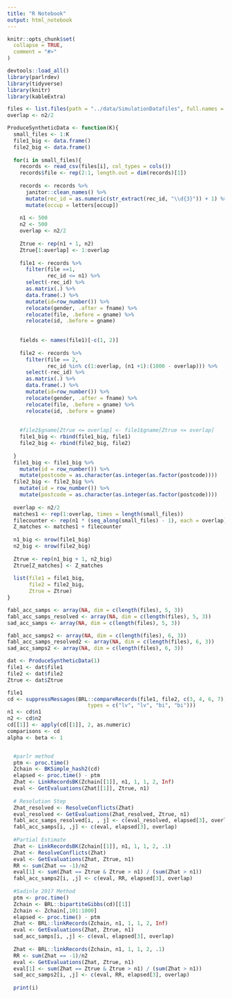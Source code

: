 ```yaml
---
title: "R Notebook"
output: html_notebook
---
```


```r
knitr::opts_chunk$set(
  collapse = TRUE,
  comment = "#>"
)

devtools::load_all()
library(parlrdev)
library(tidyverse)
library(knitr)
library(kableExtra)
```


```r
files <- list.files(path = "../data/SimulationDatafiles", full.names = T)
overlap <- n2/2

ProduceSyntheticData <- function(K){
  small_files <- 1:K
  file1_big <- data.frame()
  file2_big <- data.frame()
  
  for(i in small_files){
    records <- read_csv(files[i], col_types = cols())
    records$file <- rep(2:1, length.out = dim(records)[1])
    
    records <- records %>% 
      janitor::clean_names() %>% 
      mutate(rec_id = as.numeric(str_extract(rec_id, "\\d{3}")) + 1) %>% 
      mutate(occup = letters[occup])
    
    n1 <- 500
    n2 <- 500
    overlap <- n2/2
    
    Ztrue <- rep(n1 + 1, n2)
    Ztrue[1:overlap] <- 1:overlap
    
    file1 <- records %>% 
      filter(file ==1,
             rec_id <= n1) %>% 
      select(-rec_id) %>% 
      as.matrix(.) %>% 
      data.frame(.) %>% 
      mutate(id=row_number()) %>% 
      relocate(gender, .after = fname) %>% 
      relocate(file, .before = gname) %>% 
      relocate(id, .before = gname)
    
    
    fields <- names(file1)[-c(1, 2)]
    
    file2 <- records %>% 
      filter(file == 2,
             rec_id %in% c(1:overlap, (n1 +1):(1000 - overlap))) %>% 
      select(-rec_id) %>% 
      as.matrix(.) %>% 
      data.frame(.) %>% 
      mutate(id=row_number()) %>% 
      relocate(gender, .after = fname) %>% 
      relocate(file, .before = gname) %>% 
      relocate(id, .before = gname)
    
    
    #file2$gname[Ztrue <= overlap] <- file1$gname[Ztrue <= overlap]
    file1_big <- rbind(file1_big, file1)
    file2_big <- rbind(file2_big, file2)
    
  }
  file1_big <- file1_big %>% 
    mutate(id = row_number()) %>% 
    mutate(postcode = as.character(as.integer(as.factor(postcode))))
  file2_big <- file2_big %>% 
    mutate(id = row_number()) %>% 
    mutate(postcode = as.character(as.integer(as.factor(postcode))))
  
  overlap <- n2/2
  matches1 <- rep(1:overlap, times = length(small_files))
  filecounter <- rep(n1 * (seq_along(small_files) - 1), each = overlap)
  Z_matches <- matches1 + filecounter
  
  n1_big <- nrow(file1_big)
  n2_big <- nrow(file2_big)
  
  Ztrue <- rep(n1_big + 1, n2_big)
  Ztrue[Z_matches] <- Z_matches
  
  list(file1 = file1_big,
       file2 = file2_big, 
       Ztrue = Ztrue)
}

fabl_acc_samps <- array(NA, dim = c(length(files), 5, 3))
fabl_acc_samps_resolved <- array(NA, dim = c(length(files), 5, 3))
sad_acc_samps <- array(NA, dim = c(length(files), 5, 3))

fabl_acc_samps2 <- array(NA, dim = c(length(files), 6, 3))
fabl_acc_samps_resolved2 <- array(NA, dim = c(length(files), 6, 3))
sad_acc_samps2 <- array(NA, dim = c(length(files), 6, 3))
```

```r
dat <- ProduceSyntheticData(1)
file1 <- dat$file1
file2 <- dat$file2
Ztrue <- dat$Ztrue

file1
cd <- suppressMessages(BRL::compareRecords(file1, file2, c(3, 4, 6, 7), 
                          types = c("lv", "lv", "bi", "bi")))
n1 <- cd$n1
n2 <- cd$n2
cd[[1]] <- apply(cd[[1]], 2, as.numeric)
comparisons <- cd
alpha <- beta <- 1


  #parlr method
  ptm <- proc.time()
  Zchain <- BKSimple_hash2(cd)
  elapsed <- proc.time() - ptm
  Zhat <- LinkRecordsBK(Zchain[[1]], n1, 1, 1, 2, Inf)
  eval <- GetEvaluations(Zhat[[1]], Ztrue, n1)
  
  # Resolution Step
  Zhat_resolved <- ResolveConflicts(Zhat)
  eval_resolved <- GetEvaluations(Zhat_resolved, Ztrue, n1)
  fabl_acc_samps_resolved[i, , j] <- c(eval_resolved, elapsed[3], overlap)
  fabl_acc_samps[i, ,j] <- c(eval, elapsed[3], overlap)
  
  #Partial Estimate
  Zhat <- LinkRecordsBK(Zchain[[1]], n1, 1, 1, 2, .1)
  Zhat <- ResolveConflicts(Zhat)
  eval <- GetEvaluations(Zhat, Ztrue, n1)
  RR <- sum(Zhat == -1)/n2
  eval[1] <- sum(Zhat == Ztrue & Ztrue > n1) / (sum(Zhat > n1))
  fabl_acc_samps2[i, ,j] <- c(eval, RR, elapsed[3], overlap)
  
  #Sadinle 2017 Method
  ptm <- proc.time()
  Zchain <- BRL::bipartiteGibbs(cd)[[1]]
  Zchain <- Zchain[,101:1000]
  elapsed <- proc.time() - ptm
  Zhat <- BRL::linkRecords(Zchain, n1, 1, 1, 2, Inf)
  eval <- GetEvaluations(Zhat, Ztrue, n1)
  sad_acc_samps[i, ,j] <- c(eval, elapsed[3], overlap)
  
  Zhat <- BRL::linkRecords(Zchain, n1, 1, 1, 2, .1)
  RR <- sum(Zhat == -1)/n2
  eval <- GetEvaluations(Zhat, Ztrue, n1)
  eval[1] <- sum(Zhat == Ztrue & Ztrue > n1) / (sum(Zhat > n1))
  sad_acc_samps2[i, ,j] <- c(eval, RR, elapsed[3], overlap)
  
  print(i)
```

